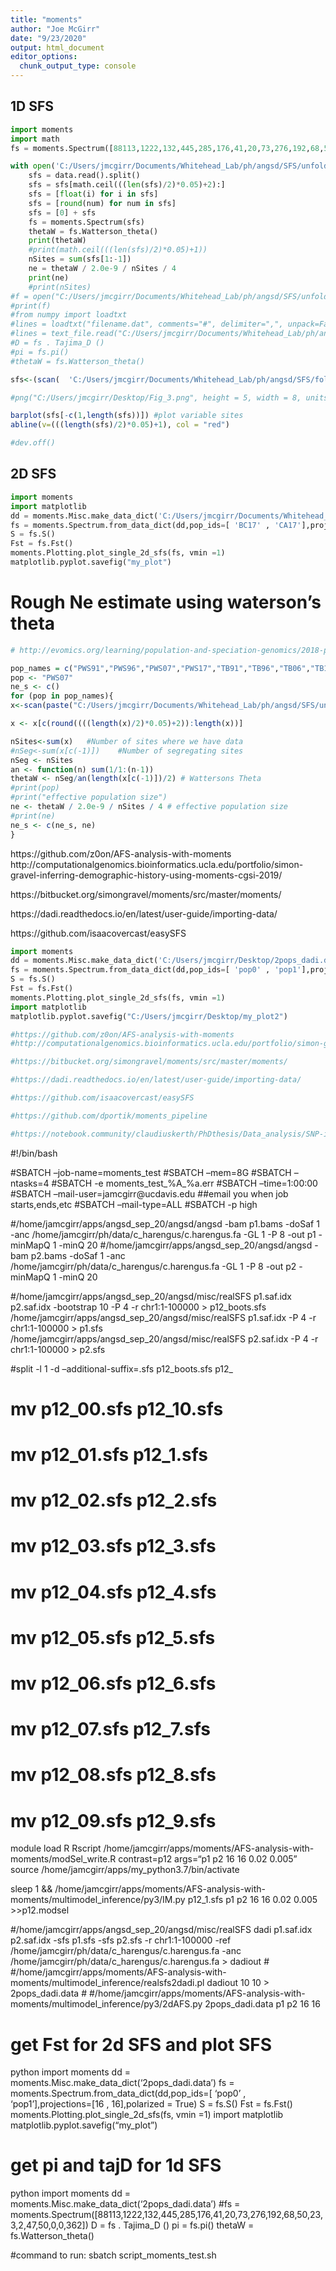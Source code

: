 ```yaml
---
title: "moments"
author: "Joe McGirr"
date: "9/23/2020"
output: html_document
editor_options: 
  chunk_output_type: console
---
```


## 1D SFS 
```python

import moments
import math
fs = moments.Spectrum([88113,1222,132,445,285,176,41,20,73,276,192,68,50,23,3,2,47,50,0,0,362])

with open('C:/Users/jmcgirr/Documents/Whitehead_Lab/ph/angsd/SFS/unfolded/population_PWS07_ph_filtered_snps_minDP600_maxDP2000_maf0.05_minQ20_minMQ30_maxmiss0.5.sfs') as data:
    sfs = data.read().split()
    sfs = sfs[math.ceil(((len(sfs)/2)*0.05)+2):]
    sfs = [float(i) for i in sfs] 
    sfs = [round(num) for num in sfs]
    sfs = [0] + sfs
    fs = moments.Spectrum(sfs)
    thetaW = fs.Watterson_theta()
    print(thetaW)
    #print(math.ceil(((len(sfs)/2)*0.05)+1))
    nSites = sum(sfs[1:-1])
    ne = thetaW / 2.0e-9 / nSites / 4
    print(ne)
    #print(nSites)
#f = open("C:/Users/jmcgirr/Documents/Whitehead_Lab/ph/angsd/SFS/unfolded/population_PWS91_ph_filtered_snps_minDP600_maxDP2000_maf0.05_minQ20_minMQ30_maxmiss0.5.sfs", "r")
#print(f)
#from numpy import loadtxt
#lines = loadtxt("filename.dat", comments="#", delimiter=",", unpack=False)
#lines = text_file.read("C:/Users/jmcgirr/Documents/Whitehead_Lab/ph/angsd/SFS/unfolded/population_PWS91_ph_filtered_snps_minDP600_maxDP2000_maf0.05_minQ20_minMQ30_maxmiss0.5.sfs").split(' ')
#D = fs . Tajima_D ()
#pi = fs.pi()
#thetaW = fs.Watterson_theta()

```

```r
sfs<-(scan(  'C:/Users/jmcgirr/Documents/Whitehead_Lab/ph/angsd/SFS/folded/population_BC17_ph_filtered_snps_minDP600_maxDP2000_maf0.05_minQ20_minMQ30_maxmiss0.5.sfs'))

#png("C:/Users/jmcgirr/Desktop/Fig_3.png", height = 5, width = 8, units = 'in', res = 300)

barplot(sfs[-c(1,length(sfs))]) #plot variable sites 
abline(v=(((length(sfs)/2)*0.05)+1), col = "red")

#dev.off()

```

## 2D SFS
```python

import moments
import matplotlib
dd = moments.Misc.make_data_dict('C:/Users/jmcgirr/Documents/Whitehead_Lab/ph/moments/2d_sfs_dadi/BC17_CA17_dadi_snp.data')
fs = moments.Spectrum.from_data_dict(dd,pop_ids=[ 'BC17' , 'CA17'],projections=[16 , 16],polarized = True)
S = fs.S()
Fst = fs.Fst()
moments.Plotting.plot_single_2d_sfs(fs, vmin =1)
matplotlib.pyplot.savefig("my_plot") 


```











# Rough Ne estimate using waterson's theta
```r

# http://evomics.org/learning/population-and-speciation-genomics/2018-population-and-speciation-genomics/angsd-activity-sfs-fst-pbs/

pop_names = c("PWS91","PWS96","PWS07","PWS17","TB91","TB96","TB06","TB17","SS96","SS06","SS17","BC17","WA17","CA17")
pop <- "PWS07"
ne_s <- c()
for (pop in pop_names){
x<-scan(paste("C:/Users/jmcgirr/Documents/Whitehead_Lab/ph/angsd/SFS/unfolded/population_",pop,"_ph_filtered_snps_minDP600_maxDP2000_maf0.05_minQ20_minMQ30_maxmiss0.5.sfs", sep = ""))

x <- x[c(round((((length(x)/2)*0.05)+2)):length(x))]

nSites<-sum(x)   #Number of sites where we have data
#nSeg<-sum(x[c(-1)])    #Number of segregating sites
nSeg <- nSites
an <- function(n) sum(1/1:(n-1))
thetaW <- nSeg/an(length(x[c(-1)])/2) # Wattersons Theta
#print(pop)
#print("effective population size")
ne <- thetaW / 2.0e-9 / nSites / 4 # effective population size
#print(ne)
ne_s <- c(ne_s, ne)
}

```





https://github.com/z0on/AFS-analysis-with-moments
http://computationalgenomics.bioinformatics.ucla.edu/portfolio/simon-gravel-inferring-demographic-history-using-moments-cgsi-2019/

https://bitbucket.org/simongravel/moments/src/master/moments/

https://dadi.readthedocs.io/en/latest/user-guide/importing-data/

https://github.com/isaacovercast/easySFS

```python
import moments
dd = moments.Misc.make_data_dict('C:/Users/jmcgirr/Desktop/2pops_dadi.data')
fs = moments.Spectrum.from_data_dict(dd,pop_ids=[ 'pop0' , 'pop1'],projections=[16 , 16],polarized = True)
S = fs.S()
Fst = fs.Fst()
moments.Plotting.plot_single_2d_sfs(fs, vmin =1)
import matplotlib
matplotlib.pyplot.savefig("C:/Users/jmcgirr/Desktop/my_plot2") 


```



```r
#https://github.com/z0on/AFS-analysis-with-moments
#http://computationalgenomics.bioinformatics.ucla.edu/portfolio/simon-gravel-inferring-demographic-history-using-moments-cgsi-2019/

#https://bitbucket.org/simongravel/moments/src/master/moments/

#https://dadi.readthedocs.io/en/latest/user-guide/importing-data/

#https://github.com/isaacovercast/easySFS

#https://github.com/dportik/moments_pipeline

#https://notebook.community/claudiuskerth/PhDthesis/Data_analysis/SNP-indel-calling/dadi/dadiExercises/.ipynb_checkpoints/First_Steps_with_dadi-checkpoint

```


#!/bin/bash

#SBATCH --job-name=moments_test
#SBATCH --mem=8G 
#SBATCH --ntasks=4 
#SBATCH -e moments_test_%A_%a.err 
#SBATCH --time=1:00:00 
#SBATCH --mail-user=jamcgirr@ucdavis.edu ##email you when job starts,ends,etc
#SBATCH --mail-type=ALL
#SBATCH -p high 

#/home/jamcgirr/apps/angsd_sep_20/angsd/angsd -bam p1.bams -doSaf 1 -anc /home/jamcgirr/ph/data/c_harengus/c.harengus.fa -GL 1 -P 8 -out p1 -minMapQ 1 -minQ 20 
#/home/jamcgirr/apps/angsd_sep_20/angsd/angsd -bam p2.bams -doSaf 1 -anc /home/jamcgirr/ph/data/c_harengus/c.harengus.fa -GL 1 -P 8 -out p2 -minMapQ 1 -minQ 20                                                                                                                                                       
 
#/home/jamcgirr/apps/angsd_sep_20/angsd/misc/realSFS p1.saf.idx p2.saf.idx -bootstrap 10 -P 4 -r chr1:1-100000 > p12_boots.sfs
/home/jamcgirr/apps/angsd_sep_20/angsd/misc/realSFS p1.saf.idx  -P 4 -r chr1:1-100000 > p1.sfs
/home/jamcgirr/apps/angsd_sep_20/angsd/misc/realSFS p2.saf.idx  -P 4 -r chr1:1-100000 > p2.sfs

#split -l 1 -d --additional-suffix=.sfs p12_boots.sfs p12_

# mv p12_00.sfs p12_10.sfs
# mv p12_01.sfs p12_1.sfs
# mv p12_02.sfs p12_2.sfs
# mv p12_03.sfs p12_3.sfs
# mv p12_04.sfs p12_4.sfs
# mv p12_05.sfs p12_5.sfs
# mv p12_06.sfs p12_6.sfs
# mv p12_07.sfs p12_7.sfs
# mv p12_08.sfs p12_8.sfs
# mv p12_09.sfs p12_9.sfs

module load R
Rscript /home/jamcgirr/apps/moments/AFS-analysis-with-moments/modSel_write.R contrast=p12 args="p1 p2 16 16 0.02 0.005"
source /home/jamcgirr/apps/my_python3.7/bin/activate

sleep 1 && /home/jamcgirr/apps/moments/AFS-analysis-with-moments/multimodel_inference/py3/IM.py p12_1.sfs p1 p2 16 16 0.02 0.005 >>p12.modsel

#/home/jamcgirr/apps/angsd_sep_20/angsd/misc/realSFS dadi p1.saf.idx p2.saf.idx -sfs p1.sfs -sfs p2.sfs -r chr1:1-100000 -ref /home/jamcgirr/ph/data/c_harengus/c.harengus.fa -anc /home/jamcgirr/ph/data/c_harengus/c.harengus.fa > dadiout
#
#/home/jamcgirr/apps/moments/AFS-analysis-with-moments/multimodel_inference/realsfs2dadi.pl dadiout 10 10 > 2pops_dadi.data
#
#/home/jamcgirr/apps/moments/AFS-analysis-with-moments/multimodel_inference/py3/2dAFS.py 2pops_dadi.data p1 p2 16 16


# get Fst for 2d SFS and plot SFS

python
import moments
dd = moments.Misc.make_data_dict('2pops_dadi.data')
fs = moments.Spectrum.from_data_dict(dd,pop_ids=[ 'pop0' , 'pop1'],projections=[16 , 16],polarized = True)
S = fs.S()
Fst = fs.Fst()
moments.Plotting.plot_single_2d_sfs(fs, vmin =1)
import matplotlib
matplotlib.pyplot.savefig("my_plot") 


# get pi and tajD for 1d SFS

python
import moments
dd = moments.Misc.make_data_dict('2pops_dadi.data')
#fs = moments.Spectrum([88113,1222,132,445,285,176,41,20,73,276,192,68,50,23,3,2,47,50,0,0,362])
D = fs . Tajima_D ()
pi = fs.pi()
thetaW = fs.Watterson_theta()

#command to run: sbatch script_moments_test.sh